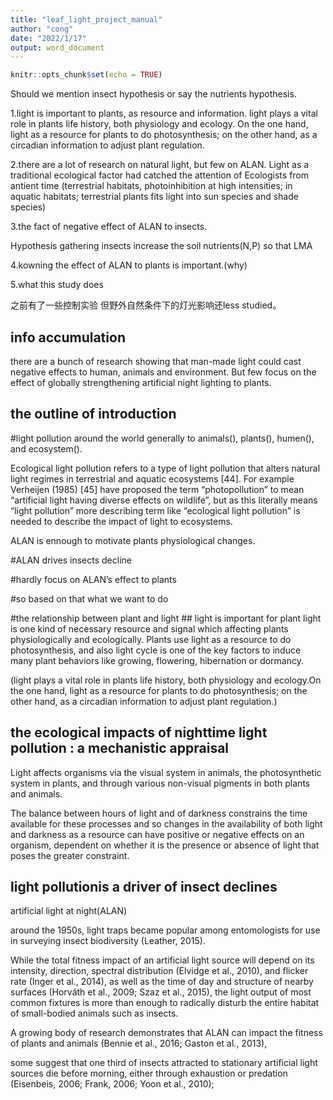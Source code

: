 ```yaml
---
title: "leaf_light_project_manual"
author: "cong"
date: "2022/1/17"
output: word_document
---
```


```r
knitr::opts_chunk$set(echo = TRUE)
```

Should we mention insect hypothesis or say the nutrients hypothesis.

1.light is important to plants, as resource and information.
light plays a vital role in plants life history, both physiology and ecology.
On the one hand, light as a resource for plants to do photosynthesis; on the other hand, as a circadian information to adjust plant regulation.

2.there are a lot of research on natural light, but few on ALAN.
Light as a traditional ecological factor had catched the attention of Ecologists from antient time (terrestrial habitats, photoinhibition at high intensities; in aquatic habitats; terrestrial plants fits light into sun species and shade species)

3.the fact of negative effect of ALAN to insects.

Hypothesis 
gathering insects increase the soil nutrients(N,P) so that LMA

4.kowning the effect of ALAN to plants is important.(why)


5.what this study does

之前有了一些控制实验 但野外自然条件下的灯光影响还less studied。


## info accumulation
 there are a bunch of research showing that man-made light could cast negative effects to human, animals and environment. But few focus on the effect of globally strengthening artificial night lighting to plants. 


## the outline of introduction
#light pollution around the world  generally to animals(), plants(), humen(), and ecosystem().

Ecological light pollution refers to a type of
light pollution that alters natural light
regimes in terrestrial and aquatic ecosystems
[44]. For example Verheijen (1985) [45]
have proposed the term “photopollution” to
mean “artificial light having diverse effects
on wildlife”, but as this literally means
“light pollution” more describing term like
“ecological light pollution” is needed to
describe the impact of light to ecosystems.

ALAN is ennough to motivate plants physiological changes.



#ALAN drives insects decline 


#hardly focus on ALAN's effect to plants 


#so based on that what we want to do

 
 #the relationship between plant and light 
## light is important for plant 
light is one kind of necessary resource and signal which  affecting plants physiologically and ecologically. Plants use light as a resource to do photosynthesis, and also light cycle is one of the key factors to induce many plant behaviors like growing, flowering, hibernation or dormancy.

(light plays a vital role in plants life history, both physiology and ecology.On the one hand, light as a resource for plants to do photosynthesis; on the other hand, as a circadian information to adjust plant regulation.)
 
 
## the ecological impacts of nighttime light pollution : a mechanistic appraisal

Light affects organisms via the visual system in animals, the photosynthetic system in plants, and through various non-visual pigments in both plants and animals.

The balance
between hours of light and of darkness constrains the time
available for these processes and so changes in the availability
of both light and darkness as a resource can have positive
or negative effects on an organism, dependent on whether
it is the presence or absence of light that poses the greater
constraint.



## light pollutionis a driver of insect declines
artificial light at night(ALAN)

around the 1950s, light traps became popular among
entomologists for use in surveying insect biodiversity (Leather, 2015).

While the total fitness impact of an artificial light
source will depend on its intensity, direction, spectral distribution
(Elvidge et al., 2010), and flicker rate (Inger et al., 2014), as well as the
time of day and structure of nearby surfaces (Horváth et al., 2009; Szaz
et al., 2015), the light output of most common fixtures is more than
enough to radically disturb the entire habitat of small-bodied animals
such as insects.

A growing body of research demonstrates that ALAN can impact the
fitness of plants and animals (Bennie et al., 2016; Gaston et al., 2013),

some suggest that one 
third of insects attracted to stationary artificial light sources die before
morning, either through exhaustion or predation (Eisenbeis, 2006;
Frank, 2006; Yoon et al., 2010);










